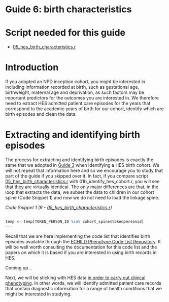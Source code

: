 # Guide 6: birth characteristics {.unnumbered}

# Script needed for this guide

* [05_hes_birth_characteristics.r](scripts/05_hes_birth_characteristics.r)

# Introduction

If you adopted an NPD inception cohort, you might be interested in including information recorded at birth, such as gestational age, birthweight, maternal age and deprivation, as such factors may be important predictors for the outcomes you are interested in. We therefore need to extract HES admitted patient care episodes for the years that correspond to the academic years of birth for our cohort, identify which are birth episodes and clean the data.

# Extracting and identifying birth episodes

The process for extracting and identifying birth episodes is exactly the same that we adopted in [Guide 3](guide03_cohort.qmd) when identifying a HES birth cohort. We will not repeat that information here and so we encourage you to study that part of the guide if you skipped over it. In fact, if you compare script [05_hes_birth_characteristics.r](scripts/05_hes_birth_characteristics.r) with 01b_identify_hes_cohort.r, you will see that they are virtually identical. The only major differences are that, in the loop that extracts the data, we subset the data to children in our cohort spine (Code Snippet 1) and now we do not need to load the linkage spine.

*Code Snippet 1 (R - [05_hes_birth_characteristics.r](scripts/05_hes_birth_characteristics.r))*
``` r
---
temp <- temp[TOKEN_PERSON_ID %in% cohort_spine$tokenpersonid]
---
```

Recall that we are here implementing the code list that identifies birth episodes available through the [ECHILD Phenotype Code List Repository](https://code.echild.ac.uk/births_zylb_v1){target="_blank"}. It will be well worth consulting the documentation for this code list and the papers on which it is based if you are interested in using birth records in HES.

Coming up...

Next, we will be sticking with HES data [in order to carry out clinical phenotyping](guide07_phenotype.qmd). In other words, we will identify admitted patient care records that contain diagnostic information for a range of health conditions that we might be interested in studying.
